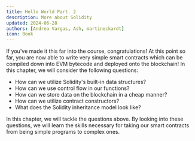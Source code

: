 ```yaml
---
title: Hello World Part. 2
description: More about Solidity
updated: 2024-06-28
authors: [Andrea Vargas, Ash, martineckardt]
icon: Book
---
```


If you've made it this far into the course, congratulations! At this point so far, you are now able to write very simple smart contracts which can be compiled down into EVM bytecode and deployed onto the blockchain! In this chapter, we will consider the following questions:

- How can we utilize Solidity's built-in data structures?
- How can we use control flow in our functions?
- How can we store data on the blockchain in a cheap manner?
- How can we utilize contract constructors?
- What does the Solidity inheritance model look like?

In this chapter, we will tackle the questions above. By looking into these questions, we will learn the skills necessary for taking our smart contracts from being simple programs to complex ones.